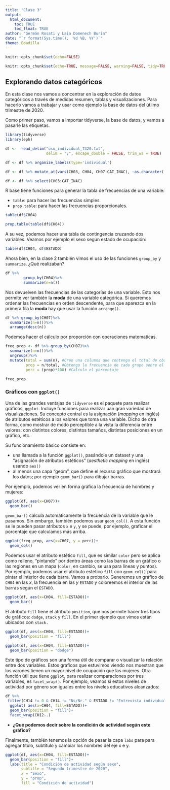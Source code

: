 ```yaml
---
title: "Clase 3"
output: 
  html_document:
    toc: TRUE
    toc_float: TRUE
author: "Germán Rosati y Laia Domenech Burin"
date: "`r format(Sys.time(), '%d %B, %Y')`"
theme: Boadilla
---
```

```r
knitr::opts_chunk$set(echo=FALSE)
```

```r
knitr::opts_chunk$set(echo=TRUE, message=FALSE, warning=FALSE, tidy=TRUE)
```

## Explorando datos categóricos

En esta clase nos vamos a concentrar en la exploración de datos categóricos a través de medidas resumen, tablas y  visualizaciones. Para hacerlo vamos a trabajar y usar como ejemplo la base de datos del útlimo trimestre de 2020. 

Como primer paso, vamos a importar tidyverse, la base de datos, y vamos a pasarle las etiquetas.   
```r
library(tidyverse)
library(eph)

df <-  read_delim("usu_individual_T320.txt", 
                  delim = ";", escape_double = FALSE, trim_ws = TRUE)

df <- df %>% organize_labels(type='individual')

df <- df %>% mutate_at(vars(CH03, CH04, CH07:CAT_INAC), ~as.character(.))

df <- df %>% select(CH03:CAT_INAC)
```


R base tiene funciones para generar la tabla de frecuencias de una variable:

- `table`: para hacer las frecuencias simples
- `prop.table`: para hacer las frecuencias proporcionales. 

```r
table(df$CH04)
```

```r
prop.table(table(df$CH04))
```

A su vez, podemos hacer una tabla de contingencia cruzando dos variables. Veamos por ejemplo el sexo según estado de ocupación:
```r
table(df$CH04, df$ESTADO)
```

Ahora bien, en la clase 2 también vimos el uso de las funciones `group_by` y `summarize`. ¿Qué realizaban? 
```r
df %>%
        group_by(CH04)%>%
        summarize(n=n())
```
Nos devuelven las frecuencias de las categorías de una variable. Esto nos permite ver también la **moda** de una variable categórica. Si queremos ordenar las frecuencias en orden descendente, para que aparezca en la primera fila la **moda** hay que usar la función `arrange()`.
```r
df %>% group_by(CH07)%>%
  summarize(n=n())%>%
  arrange(desc(n))
```
Podemos hacer el cálculo por proporción con operaciones matematicas. 
```r
freq_prop <- df %>% group_by(CH07)%>%
  summarize(n=n())%>%
  ungroup()%>%
  mutate(total = sum(n), #Creo una columna que contenga el total de observaciones
         prop = n/total, #Obtengo la frecuencia de cada grupo sobre el total
         perc = (prop)*100) #Calculo el porcentaje

freq_prop
```

### Gráficos con `ggplot()`

Una de las grandes ventajas de `tidyverse` es el paquete para realizar gráficos, `ggplot`. Incluye funciones para realizar uan gran variedad de visualizaciones. Su concepto central es la asignación (*mapping* en inglés) de atributos estéticos a los valores que toma una variable. Dicho de otra forma, como mostrar de modo perceptible a la vista la diferencia entre valores: con distintos colores, distintos tamaños, distintas posiciones en un gráfico, etc.

Su funcionamiento básico consiste en:

- una llamada a la función `ggplot()`, pasándole un dataset y una "asignación de atributos estéticos" (_aesthetic mapping_ en inglés) usando `aes()` 
- al menos una capa "geom", que define el recurso gráfico que mostrará los datos; por ejemplo `geom_bar()` para dibujar barras.

Por ejemplo, podemos ver en forma gráfica la frecuencia de hombres y mujeres:
```r
ggplot(df, aes(x=CH07))+
  geom_bar()
```

`geom_bar()` calcula automáticamente la frecuencia de la variable que le pasamos. Sin embargo, también podemos usar `geom_col()`. A esta función se le pueden pasar atributos `x` e `y`, y se puede, por ejemplo, graficar el porcentaje que calculamos más arriba. 

```r
ggplot(freq_prop, aes(x=CH07, y = perc))+
  geom_col()
```

Podemos usar el atributo estético `fill`, que es similar `color` pero se aplica como relleno, "pintando" por dentro áreas como las barras de un gráfico o las regiones en un mapa (`color`, en cambio, se usa para líneas y puntos). Por ejemplo, podemos usar el atributo estético `fill` con `geom_col()` para pintar el interior de cada barra. Vamos a probarlo. Generemos un gráfico de `CH04` en las $x$, la frecuencia en las $y$ `ESTADO` y coloreemos el interior de las barras según el `ESTADO`.

```r
ggplot(df, aes(x=CH04, fill=ESTADO))+
  geom_bar()
```

El atributo `fill` tiene el atributo `position`, que nos permite hacer tres tipos de gráficos: `dodge`, `stack` y `fill`. En el primer ejemplo que vimos están ubicados con `stack.`

```r
ggplot(df, aes(x=CH04, fill=ESTADO))+
  geom_bar(position = "fill")
```
```r
ggplot(df, aes(x=CH04, fill=ESTADO))+
  geom_bar(position = "dodge")
```

Este tipo de gráficos son una forma útil de comparar o visualizar la relación entre dos variables. Estos graficos que estuvimos viendo nos muestran que los varones tienen un mayor nivel de ocupación que las mujeres. Otra función útil que tiene `ggplot`, para realizar comparaciones por tres variables, es `facet_wrap()`. Por ejemplo, veamos si estos niveles de actividad por género son iguales entre los niveles educativos alcanzados: 

```r
df %>% 
 filter(CH14 != 0 & CH14 != "Ns/Nr." & ESTADO != "Entrevista individual no realizada (no respuesta al cuestionario individual)")%>% #Elimino los casos donde no hay respuesta
  ggplot( aes(x=CH04, fill=ESTADO))+
  geom_bar(position = "fill")+
  facet_wrap(CH12~.)
```


- **¿Qué podemos decir sobre la condición de actividad según este gráfico?**

Finalmente, también tenemos la opción de pasar la capa `labs` para para agregar título, subtítulo y cambiar los nombres del eje x e y. 

```r
ggplot(df, aes(x=CH04, fill=ESTADO))+
  geom_bar(position = "fill")+
  labs(title = "Condición de actividad según sexo",
       subtitle = "Segundo trimestre de 2020",
       x = "Sexo",
       y = "prop",
       fill = "Condición de actividad")
```

